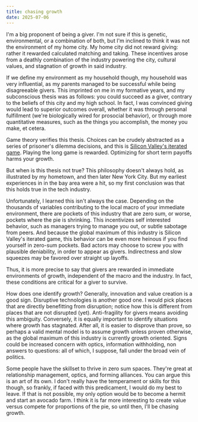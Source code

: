 ```yaml
---
title: chasing growth
date: 2025-07-06
---
```


I'm a big proponent of being a giver. I'm not sure if this is genetic, environmental, or a combination of both, but I'm inclined to think it was not the environment of my home city. My home city did not reward giving: rather it rewarded calculated matching and taking. These incentives arose from a deathly combination of the industry powering the city, cultural values, and stagnation of growth in said industry.

If we define my environment as my household though, my household was very influential, as my parents managed to be successful while being disagreeable givers. This imprinted on me in my formative years, and my subconscious thesis was as follows: you could succeed as a giver, contrary to the beliefs of this city and my high school. In fact, I was convinced giving would lead to superior outcomes overall, whether it was through personal fulfillment (we're biologically wired for prosocial behavior), or through more quantitative measures, such as the things you accomplish, the money you make, et cetera.

Game theory verifies this thesis. Choices can be crudely abstracted as a series of prisoner's dilemma decisions, and this is [Silicon Valley's iterated game](https://stratechery.com/2017/the-uber-dilemma/). Playing the long game is rewarded. Optimizing for short term payoffs harms your growth.

But when is this thesis not true? This philosophy doesn't always hold, as illustrated by my hometown, and then later New York City. But my earliest experiences in in the bay area were a hit, so my first conclusion was that this holds true in the tech industry.

Unfortunately, I learned this isn't always the case. Depending on the thousands of variables contributing to the local macro of your immediate environment, there are pockets of this industry that are zero sum, or worse, pockets where the pie is shrinking. This incentivizes self interested behavior, such as managers trying to manage you out, or subtle sabotage from peers. And because the global maximum of this industry is Silicon Valley's iterated game, this behavior can be even more heinous if you find yourself in zero-sum pockets. Bad actors may choose to screw you with plausible deniability, in order to appear as givers. Indirectness and slow squeezes may be favored over straight up layoffs.

Thus, it is more precise to say that givers are rewarded in immediate environments of growth, independent of the macro and the industry. In fact, these conditions are critical for a giver to survive.

How does one identify growth? Generally, innovation and value creation is a good sign. Disruptive technologies is another good one. I would pick places that are directly benefitting from disruption; notice how this is different from places that are not disrupted (yet). Anti-fragility for givers means avoiding this ambiguity. Conversely, it is equally important to identify situations where growth has stagnated. After all, it is easier to disprove than prove, so perhaps a valid mental model is to assume growth unless proven otherwise, as the global maximum of this industry is currently growth oriented. Signs could be increased concern with optics, information withholding, non answers to questions: all of which, I suppose, fall under the broad vein of politics.

Some people have the skillset to thrive in zero sum spaces. They're great at relationship management, optics, and forming alliances. You can argue this is an art of its own. I don't really have the temperament or skills for this though, so frankly, if faced with this predicament, I would do my best to leave. If that is not possible, my only option would be to become a hermit and start an avocado farm. I think it is far more interesting to create value versus compete for proportions of the pie, so until then, I'll be chasing growth.
